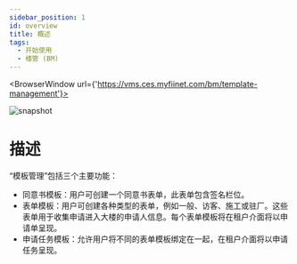---
sidebar_position: 1
id: overview
title: 概述
tags:
  - 开始使用
  - 楼管 (BM)
---


<BrowserWindow url={'https://vms.ces.myfiinet.com/bm/template-management'}>

![snapshot](../../assets/bm/bm-template-management-zh-hant.png)

</BrowserWindow>

# 描述

“模板管理”包括三个主要功能：

- 同意书模板：用户可创建一个同意书表单，此表单包含签名栏位。
- 表单模板：用户可创建各种类型的表单，例如一般、访客、施工或驻厂。这些表单用于收集申请进入大楼的申请人信息。每个表单模板将在租户介面将以申请单呈现。
- 申请任务模板：允许用户将不同的表单模板绑定在一起，在租户介面将以申请任务呈现。
